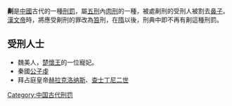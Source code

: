 {{Unreferenced |time=2007-10-11T09:29:22+00:00 }}
'''劓'''是[[中國|中國]]古代的一種[[刑罰|刑罰]]，屬[[五刑|五刑]]內[[肉刑|肉刑]]的一種，被處劓刑的受刑人被割去[[鼻子|鼻子]]。[[漢文帝|漢文帝]]時，將應受劓刑的罪改為[[鞭笞|笞]]刑，在[[隋|隋]]以後，刑典中即不再有劓這種刑罰。

==受刑人士==
*魏美人，[[楚懷王|楚懷王]]的一位寵妃。
*秦國[[公子虔|公子虔]]
*拜占庭皇帝[[赫拉克洛纳斯|赫拉克洛纳斯]]、[[查士丁尼二世|查士丁尼二世]]

{{Crime-stub}}

[[Category:中国古代刑罚|Category:中国古代刑罚]]
